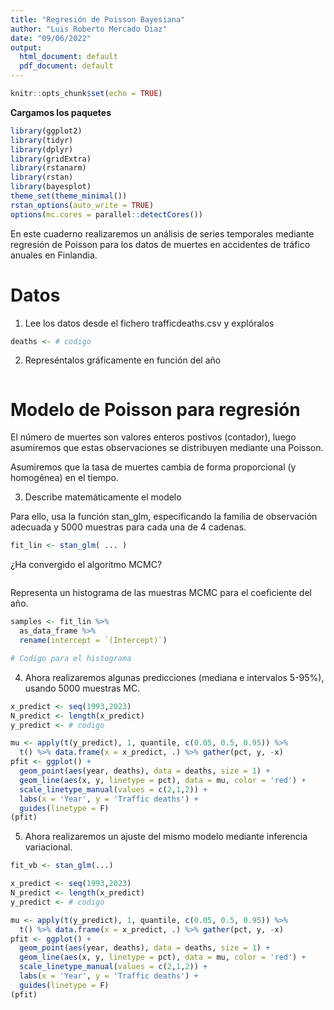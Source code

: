 ```yaml
---
title: "Regresión de Poisson Bayesiana"
author: "Luis Roberto Mercado Diaz"
date: "09/06/2022"
output:
  html_document: default
  pdf_document: default
---
```

  
```r
knitr::opts_chunk$set(echo = TRUE)
```


**Cargamos los paquetes**
```r
library(ggplot2)
library(tidyr)
library(dplyr)
library(gridExtra)
library(rstanarm)
library(rstan)
library(bayesplot)
theme_set(theme_minimal())
rstan_options(auto_write = TRUE)
options(mc.cores = parallel::detectCores())
```

En este cuaderno realizaremos un análisis de series temporales mediante regresión de Poisson para los datos de muertes en accidentes de tráfico anuales en Finlandia.

# Datos

1. Lee los datos desde el fichero trafficdeaths.csv y explóralos

```r
deaths <- # codigo
```

2. Represéntalos gráficamente en función del año

```r

```


# Modelo de Poisson para regresión

El número de muertes son valores enteros postivos (contador), luego asumiremos que estas observaciones se distribuyen mediante una Poisson. 

Asumiremos que la tasa de muertes cambia de forma proporcional (y homogénea) en el tiempo.

3. Describe matemáticamente el modelo



Para ello, usa la función stan_glm, especificando la familia de observación adecuada y 5000 muestras para cada una de 4 cadenas.

```r
fit_lin <- stan_glm( ... )
```

¿Ha convergido el algoritmo MCMC?

```r

```

Representa un histograma de las muestras MCMC para el coeficiente del año.

```r
samples <- fit_lin %>% 
  as_data_frame %>% 
  rename(intercept = `(Intercept)`)
```

```r
# Codigo para el histograma
```



4. Ahora realizaremos algunas predicciones (mediana e intervalos 5-95%), usando 5000 muestras MC.


```r
x_predict <- seq(1993,2023)
N_predict <- length(x_predict)
y_predict <- # codigo
```

```r
mu <- apply(t(y_predict), 1, quantile, c(0.05, 0.5, 0.95)) %>%
  t() %>% data.frame(x = x_predict, .) %>% gather(pct, y, -x)
pfit <- ggplot() +
  geom_point(aes(year, deaths), data = deaths, size = 1) +
  geom_line(aes(x, y, linetype = pct), data = mu, color = 'red') +
  scale_linetype_manual(values = c(2,1,2)) +
  labs(x = 'Year', y = 'Traffic deaths') +
  guides(linetype = F)
(pfit)
```

5. Ahora realizaremos un ajuste del mismo modelo mediante inferencia variacional.

```r
fit_vb <- stan_glm(...)
```



```r
x_predict <- seq(1993,2023)
N_predict <- length(x_predict)
y_predict <- # codigo
```

```r
mu <- apply(t(y_predict), 1, quantile, c(0.05, 0.5, 0.95)) %>%
  t() %>% data.frame(x = x_predict, .) %>% gather(pct, y, -x)
pfit <- ggplot() +
  geom_point(aes(year, deaths), data = deaths, size = 1) +
  geom_line(aes(x, y, linetype = pct), data = mu, color = 'red') +
  scale_linetype_manual(values = c(2,1,2)) +
  labs(x = 'Year', y = 'Traffic deaths') +
  guides(linetype = F)
(pfit)
```

